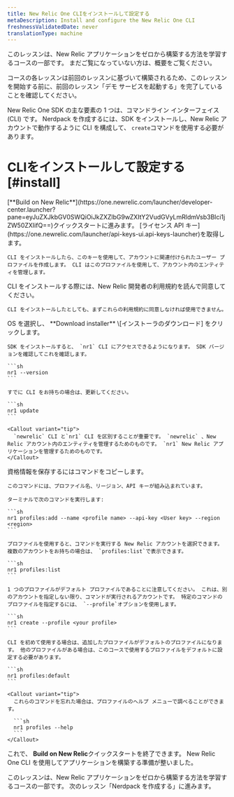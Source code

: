 ```yaml
---
title: New Relic One CLIをインストールして設定する
metaDescription: Install and configure the New Relic One CLI
freshnessValidatedDate: never
translationType: machine
---
```


<Callout variant="tip">
  このレッスンは、New Relic アプリケーションをゼロから構築する方法を学習するコースの一部です。 まだご覧になっていない方は、概要をご覧ください。

  コースの各レッスンは前回のレッスンに基づいて構築されるため、このレッスンを開始する前に、前回のレッスン「デモ サービスを起動する」を完了していることを確認してください。
</Callout>

New Relic One SDK の主な要素の 1 つは、コマンドライン インターフェイス (CLI) です。 Nerdpack を作成するには、SDK をインストールし、New Relic アカウントで動作するように CLI を構成して、 `create`コマンドを使用する必要があります。

# CLIをインストールして設定する [#install]

<Steps>
  <Step>
    [**Build on New Relic**](https://one.newrelic.com/launcher/developer-center.launcher?pane=eyJuZXJkbGV0SWQiOiJkZXZlbG9wZXItY2VudGVyLmRldmVsb3Blci1jZW50ZXIifQ==)クイックスタートに進みます。
  </Step>

  <Step>
    [ライセンス API キー](https://one.newrelic.com/launcher/api-keys-ui.api-keys-launcher)を取得します。

    CLI をインストールしたら、このキーを使用して、アカウントに関連付けられたユーザー プロファイルを作成します。 CLI はこのプロファイルを使用して、アカウント内のエンティティを管理します。
  </Step>

  <Step>
    CLI をインストールする際には、New Relic 開発者の利用規約を読んで同意してください。

    CLI をインストールしたとしても、まずこれらの利用規約に同意しなければ使用できません。
  </Step>

  <Step>
    OS を選択し、 **Download installer** \[インストーラのダウンロード] をクリックします。

    SDK をインストールすると、 `nr1` CLI にアクセスできるようになります。 SDK バージョンを確認してこれを確認します。

    ```sh
    nr1 --version
    ```

    すでに CLI をお持ちの場合は、更新してください。

    ```sh
    nr1 update
    ```

    <Callout variant="tip">
      `newrelic` CLI と`nr1` CLI を区別することが重要です。 `newrelic` 、New Relic アカウント内のエンティティを管理するためのものです。 `nr1` New Relic アプリケーションを管理するためのものです。
    </Callout>
  </Step>

  <Step>
    資格情報を保存するにはコマンドをコピーします。

    このコマンドには、プロファイル名、リージョン、API キーが組み込まれています。

    ターミナルで次のコマンドを実行します:

    ```sh
    nr1 profiles:add --name <profile name> --api-key <User key> --region <region>
    ```

    プロファイルを使用すると、コマンドを実行する New Relic アカウントを選択できます。 複数のアカウントをお持ちの場合は、 `profiles:list`で表示できます。

    ```sh
    nr1 profiles:list
    ```

    1 つのプロファイルがデフォルト プロファイルであることに注意してください。 これは、別のアカウントを指定しない限り、コマンドが実行されるアカウントです。 特定のコマンドのプロファイルを指定するには、 `--profile`オプションを使用します。

    ```sh
    nr1 create --profile <your profile>
    ```

    CLI を初めて使用する場合は、追加したプロファイルがデフォルトのプロファイルになります。 他のプロファイルがある場合は、このコースで使用するプロファイルをデフォルトに設定する必要があります。

    ```sh
    nr1 profiles:default
    ```

    <Callout variant="tip">
      これらのコマンドを忘れた場合は、プロファイルのヘルプ メニューで調べることができます。

      ```sh
      nr1 profiles --help
      ```
    </Callout>
  </Step>
</Steps>

これで、 **Build on New Relic**クイックスタートを終了できます。 New Relic One CLI を使用してアプリケーションを構築する準備が整いました。

<Callout variant="tip">
  このレッスンは、New Relic アプリケーションをゼロから構築する方法を学習するコースの一部です。 次のレッスン「Nerdpack を作成する」に進みます。
</Callout>